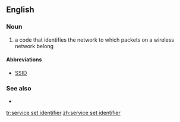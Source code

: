 ==English==

===Noun===
{{en-noun|head=[[service]] [[set]] [[identifier]]}}

# {{label|en|networking}} a code that identifies the network to which packets on a wireless network belong

====Abbreviations====
* [[SSID]]

===See also===
* {{pedialite}}

[[tr:service set identifier]]
[[zh:service set identifier]]